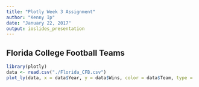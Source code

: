 ```yaml
---
title: "Plotly Week 3 Assignment"
author: "Kenny Ip"
date: "January 22, 2017"
output: ioslides_presentation
---
```


## Florida College Football Teams

```r
library(plotly)
data <- read.csv("./Florida_CFB.csv")
plot_ly(data, x = data$Year, y = data$Wins, color = data$Team, type = 'scatter', mode = 'lines')
```

